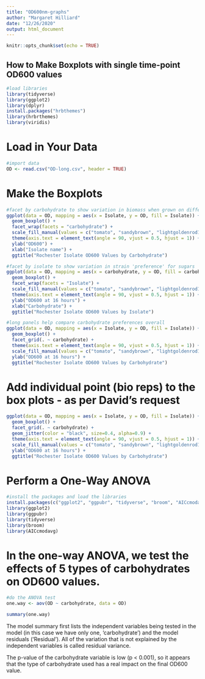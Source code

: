 ```yaml
---
title: "OD600nm-graphs"
author: "Margaret Hilliard"
date: "12/26/2020"
output: html_document
---
```


```r
knitr::opts_chunk$set(echo = TRUE)
```

## How to Make Boxplots with single time-point OD600 values 

```r
#load libraries 
library(tidyverse)
library(ggplot2)
library(dplyr)
install.packages("hrbthemes")
library(hrbrthemes)
library(viridis)
```

# Load in Your Data 

```r
#import data 
OD <- read.csv("OD-long.csv", header = TRUE)
```
 
# Make the Boxplots 

```r
#facet by carbohydrate to show variation in biomass when grown on different sugars/HMO
ggplot(data = OD, mapping = aes(x = Isolate, y = OD, fill = Isolate)) +
  geom_boxplot() +
  facet_wrap(facets = "carbohydrate") +
  scale_fill_manual(values = c("tomato", "sandybrown", "lightgoldenrod1", "seagreen2", "plum", "slategray")) +
  theme(axis.text = element_text(angle = 90, vjust = 0.5, hjust = 1)) + 
  ylab("OD600") +
  xlab("Isolate name") +
  ggtitle("Rochester Isolate OD600 Values by Carbohydrate") 
```

```r
#facet by isolate to show variation in strain 'preference' for sugars 
ggplot(data = OD, mapping = aes(x = carbohydrate, y = OD, fill = carbohydrate)) +
  geom_boxplot() +
  facet_wrap(facets = "Isolate") +
  scale_fill_manual(values = c("tomato", "sandybrown", "lightgoldenrod1", "seagreen2", "plum")) +
  theme(axis.text = element_text(angle = 90, vjust = 0.5, hjust = 1)) + 
  ylab("OD600 at 16 hours") +
  xlab("Carbohydrate") +
  ggtitle("Rochester Isolate OD600 Values by Isolate")
```
```r
#long panels help compare carbohydrate preferences overall
ggplot(data = OD, mapping = aes(x = Isolate, y = OD, fill = Isolate)) +
  geom_boxplot() +
  facet_grid(. ~ carbohydrate) +
  theme(axis.text = element_text(angle = 90, vjust = 0.5, hjust = 1)) +
  scale_fill_manual(values = c("tomato", "sandybrown", "lightgoldenrod1", "seagreen2", "plum", "slategray")) +
  ylab("OD600 at 16 hours") +
  ggtitle("Rochester Isolate OD600 Values by Carbohydrate")
```


# Add individual point (bio reps) to the box plots - as per David's request 

```r
ggplot(data = OD, mapping = aes(x = Isolate, y = OD, fill = Isolate)) +
  geom_boxplot() +
  facet_grid(. ~ carbohydrate) +
  geom_jitter(color = "black", size=0.4, alpha=0.9) +
  theme(axis.text = element_text(angle = 90, vjust = 0.5, hjust = 1)) +
  scale_fill_manual(values = c("tomato", "sandybrown", "lightgoldenrod1", "seagreen2", "plum", "slategray")) +
  ylab("OD600 at 16 hours") +
  ggtitle("Rochester Isolate OD600 Values by Carbohydrate") 
```

# Perform a One-Way ANOVA 

```r
#install the packages and load the libraries 
install.packages(c("ggplot2", "ggpubr", "tidyverse", "broom", "AICcmodavg"))
library(ggplot2)
library(ggpubr)
library(tidyverse)
library(broom)
library(AICcmodavg)
```

# In the one-way ANOVA, we test the effects of 5 types of carbohydrates on OD600 values.

```r
#do the ANOVA test
one.way <- aov(OD ~ carbohydrate, data = OD)

summary(one.way)
```
The model summary first lists the independent variables being tested in the model (in this case we have only one, ‘carbohydrate’) and the model residuals (‘Residual’). All of the variation that is not explained by the independent variables is called residual variance.

The p-value of the carbohydrate variable is low (p < 0.001), so it appears that the type of carbohydrate used has a real impact on the final OD600 value. 